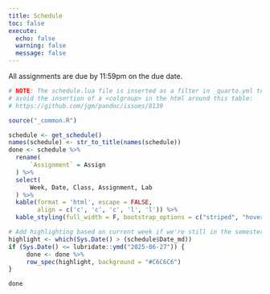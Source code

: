 ```yaml
---
title: Schedule
toc: false
execute:
  echo: false
  warning: false
  message: false
---
```


All assignments are due by 11:59pm on the due date.

```r
# NOTE: The schedule.lua file is inserted as a filter in _quarto.yml to 
# avoid the insertion of a <colgroup> in the html around this table: 
# https://github.com/jgm/pandoc/issues/8139

source("_common.R")

schedule <- get_schedule() 
names(schedule) <- str_to_title(names(schedule))
done <- schedule %>%
  rename(
      `Assignment` = Assign
  ) %>%
  select(
      Week, Date, Class, Assignment, Lab
  ) %>%
  kable(format = 'html', escape = FALSE,
        align = c('c', 'c', 'c', 'l', 'l')) %>%
  kable_styling(full_width = F, bootstrap_options = c("striped", "hover")) 

# Add highlighting based on current week if we're still in the semester
highlight <- which(Sys.Date() > (schedule$Date_md))
if (Sys.Date() <= lubridate::ymd("2025-06-27")) {
     done <- done %>%
     row_spec(highlight, background = "#C6C6C6")
}

done
```
